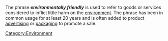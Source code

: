 The phrase '''''environmentally friendly''''' is used to refer to goods or services considered to inflict little harm on the [[environment]]. The phrase  has been in common usage for at least 20 years and is often added to product [[advertising]] or [[packaging]] to promote a sale.

[[Category:Environment]]
